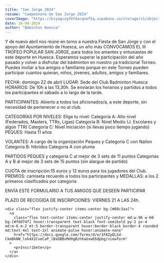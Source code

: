 ```yaml
---
title: "San Jorge 2024"
resume: "Campeonato de San Jorge 2024"
coverImage: "https://biyagvzgfmfdacqnofkq.supabase.co/storage/v1/object/public/images/CARTEL-SAN-JORGE-2024.webp?t=2024-04-16T08%3A59%3A25.726Z"
date: 16-04-2024
author: "Báminton Huesca"
---
```


Y de nuevo abril nos reúne en torno a nuestra Fiesta de San Jorge y con el apoyo del Ayuntamiento de Huesca, un año más CONVOCAMOS EL III TROFEO POPULAR SAN JORGE, para todos los amantes y entusiastas de este deporte en Huesca. Esperamos superar la participación del año pasado y volver a disfrutar del bádminton en nuestro ya tradicional Torneo. Puedes invitar a tus amigos o familiares porque en este Torneo pueden participar cuantos quieran, niños, jóvenes, adultos, amigos y familiares.

FECHA: domingo 22 de abril
LUGAR: Sede del Club Badminton Huesca
HORARIOS: De 10h a las 13,30h.
Se enviarán los horarios y partidos a todos los participantes el sábado a lo largo de la tarde.

PARTICIPANTES:
Abierto a todos los aficionados/a, a este deporte, sin necesidad de pertenecer o no al club.

CATEGORÍAS POR NIVELES:
Elige tu nivel:
Categoría A: Alto nivel (Federados, Masters, TTRs, Ligas)
Categoría B: Nivel Medio (J. Escolares y algún TTR)
Categoría C: Nivel Iniciación (si llevas poco tiempo jugando)
PEQUES: Hasta 11 años

VOLANTES: A cargo de la organización
Peques y Categoría C con Nailon
Categoría B: híbridos
Categoría A con pluma

PARTIDOS
PEQUES y categoría C al mejor de 3 sets de 11 puntos
Categorías A y B al mejor de 3 sets de 15 puntos (sin alargue de partido)

CUOTA de inscripción:15 euros y 12 euros para los jugadores del Club.
PREMIOS: camiseta recuerdo a todos los participantes y
MEDALLAS: a los 2 primeros clasificados por categoría

ENVÍA ESTE FORMULARIO A TUS AMIGOS QUE DESEEN PARTICIPAR

PLAZO DE RECOGIDA DE INSCRIPCIONES: VIERNES 21 A LAS 24h.

    <div class="flex justify-center items-center bg-[#60c3aa]">
      <a
        class="flex text-center items-center justify-center md:w-96 w-60 bg-[#fdd74f] hover:transparent text-black font-semibold py-2 px-4 md:m-6 m-2 mt-5 border-transparent hover:border-black border-4 rounded md:text-4xl text-2xl animate-pulse hover:animate-none"
        href="https://docs.google.com/forms/d/e/1FAIpQLSd-CkmBkNW_lok4X1CveCaP_lBxDBBvMd0gBzhXaUxwE6dpbg/viewform"
      >
        <p>Inscríbete</p>
      </a>
    </div>
